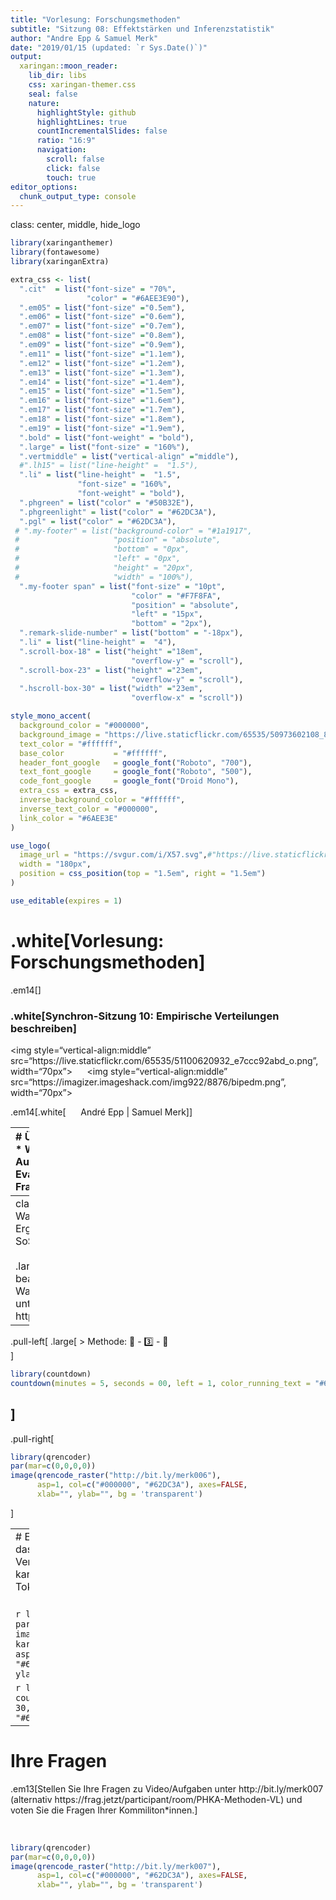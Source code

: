 ```yaml
---
title: "Vorlesung: Forschungsmethoden"
subtitle: "Sitzung 08: Effektstärken und Inferenzstatistik"
author: "Andre Epp & Samuel Merk"
date: "2019/01/15 (updated: `r Sys.Date()`)"
output:
  xaringan::moon_reader:
    lib_dir: libs
    css: xaringan-themer.css
    seal: false
    nature:
      highlightStyle: github
      highlightLines: true
      countIncrementalSlides: false
      ratio: "16:9"
      navigation:
        scroll: false
        click: false
        touch: true
editor_options: 
  chunk_output_type: console
---
```

class: center,  middle, hide_logo


<head>
<script src="https://kit.fontawesome.com/994a28441d.js" crossorigin="anonymous"></script>
<script src="//cdn.wordart.com/wordart.min.js" async defer></script>
</head>

<!--<div class="my-footer"><span>Folien CC-BY verfügbar unter https://atelier-phka-merk-2020.netlify.app</span></div> 


<style>
.remark-slide-number {
  font-size: 10pt;
  margin-bottom: -11.6px;
  margin-right: 10px;
  color: red; /* white */
  opacity: 0; /* default: 0.5 */
}
</style>
--> 

```r
library(xaringanthemer)
library(fontawesome)
library(xaringanExtra)

extra_css <- list(
  ".cit"  = list("font-size" = "70%",
                 "color" = "#6AEE3E90"),
  ".em05" = list("font-size" ="0.5em"),
  ".em06" = list("font-size" ="0.6em"),
  ".em07" = list("font-size" ="0.7em"),
  ".em08" = list("font-size" ="0.8em"),
  ".em09" = list("font-size" ="0.9em"),
  ".em11" = list("font-size" ="1.1em"),
  ".em12" = list("font-size" ="1.2em"),
  ".em13" = list("font-size" ="1.3em"),
  ".em14" = list("font-size" ="1.4em"),
  ".em15" = list("font-size" ="1.5em"),
  ".em16" = list("font-size" ="1.6em"),
  ".em17" = list("font-size" ="1.7em"),
  ".em18" = list("font-size" ="1.8em"),
  ".em19" = list("font-size" ="1.9em"),
  ".bold" = list("font-weight" = "bold"),
  ".large" = list("font-size" = "160%"),
  ".vertmiddle" = list("vertical-align" ="middle"),
  #".lh15" = list("line-height" =  "1.5"),
  ".li" = list("line-height" =  "1.5",
               "font-size" = "160%",
               "font-weight" = "bold"),
  ".phgreen" = list("color" = "#50B32E"),
  ".phgreenlight" = list("color" = "#62DC3A"),
  ".pgl" = list("color" = "#62DC3A"),
 # ".my-footer" = list("background-color" = "#1a1917",
 #                     "position" = "absolute",
 #                     "bottom" = "0px",
 #                     "left" = "0px",
 #                     "height" = "20px",
 #                     "width" = "100%"),
  ".my-footer span" = list("font-size" = "10pt", 
                           "color" = "#F7F8FA",
                           "position" = "absolute",
                           "left" = "15px",
                           "bottom" = "2px"),
  ".remark-slide-number" = list("bottom" = "-18px"),
  ".li" = list("line-height" =  "4"),
  ".scroll-box-18" = list("height" ="18em",
                           "overflow-y" = "scroll"),
  ".scroll-box-23" = list("height" ="23em",
                           "overflow-y" = "scroll"),
  ".hscroll-box-30" = list("width" ="23em",
                           "overflow-x" = "scroll"))

style_mono_accent(
  background_color = "#000000",
  background_image = "https://live.staticflickr.com/65535/50973602108_8fce3f8f28_k.jpg",
  text_color = "#ffffff",
  base_color           = "#ffffff",
  header_font_google   = google_font("Roboto", "700"),
  text_font_google     = google_font("Roboto", "500"),
  code_font_google     = google_font("Droid Mono"),
  extra_css = extra_css,
  inverse_background_color = "#ffffff",
  inverse_text_color = "#000000",
  link_color = "#6AEE3E"
)

use_logo(
  image_url = "https://svgur.com/i/X57.svg",#"https://live.staticflickr.com/65535/50974533397_9ac99f9a48_o.png",
  width = "180px",
  position = css_position(top = "1.5em", right = "1.5em")
)

use_editable(expires = 1)
```

# .white[Vorlesung: Forschungsmethoden]


.em14[<i class="fas fa-microscope fa-5x"></i>]

### .white[Synchron-Sitzung 10: Empirische Verteilungen beschreiben]

<img style="vertical-align:middle" src="https://live.staticflickr.com/65535/51100620932_e7ccc92abd_o.png", width="70px">  &nbsp;&nbsp;&nbsp;&nbsp;
<img style="vertical-align:middle" src="https://imagizer.imageshack.com/img922/8876/bipedm.png", width="70px">

.em14[.white[&nbsp;&nbsp;&nbsp;&nbsp;&nbsp;&nbsp;André Epp | Samuel Merk]]  


---
# Überblick
.em15[
* Warm-Up-Aufgaben <i class="fas fa-tasks"></i>
* Evaluation <i class="fas fa-vote-yea"></i>
* Ihre Fragen <i class="far fa-question-circle"></i>
]

---
class: hide_logo
## Warm-Up-Aufgabe: Ergebnisse aus dem SoSe '20
&nbsp;<br>&nbsp;<br>
.large[Bitte beantworten Sie die Warm-Up-Aufgaben unter http://bit.ly/merk006]

--

.pull-left[
.large[
> Methode: 🧠 - 3️⃣️ - 💬  
]

```r
library(countdown)
countdown(minutes = 5, seconds = 00, left = 1, color_running_text = "#62DC3A")
```

]
--
.pull-right[
```r
library(qrencoder)
par(mar=c(0,0,0,0))
image(qrencode_raster("http://bit.ly/merk006"), 
      asp=1, col=c("#000000", "#62DC3A"), axes=FALSE, 
      xlab="", ylab="", bg = 'transparent')
```
]

---
# Evaluation <i class="fas fa-vote-yea"></i>
.large[Bitte füllen Sie das Evaluationsformular für diese Veranstaltung unter https://ph-karlsruhe.bei.blubbsoft.de aus. Der Token lautet `Ujderaidis`.]
&nbsp;<br>&nbsp;<br>

```r
library(qrencoder)
par(mar=c(0,0,0,0))
image(qrencode_raster("https://ph-karlsruhe.bei.blubbsoft.de/"), 
      asp=1, col=c("#000000", "#62DC3A"), axes=FALSE, 
      xlab="", ylab="", bg = 'transparent')
```


```r
library(countdown)
countdown(minutes = 4, seconds = 30,  color_running_text = "#62DC3A")
```


---
# Ihre Fragen <i class="far fa-question-circle"></i>
.em13[Stellen Sie Ihre Fragen zu Video/Aufgaben unter http://bit.ly/merk007 (alternativ https://frag.jetzt/participant/room/PHKA-Methoden-VL) und voten Sie die Fragen Ihrer Kommiliton*innen.]

&nbsp;<br>

```r
library(qrencoder)
par(mar=c(0,0,0,0))
image(qrencode_raster("http://bit.ly/merk007"), 
      asp=1, col=c("#000000", "#62DC3A"), axes=FALSE, 
      xlab="", ylab="", bg = 'transparent')
```
